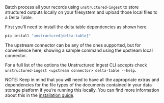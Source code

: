 Batch process all your records using `unstructured-ingest` to store structured outputs locally on your filesystem and upload those local files to a Delta Table.

First you’ll need to install the delta table dependencies as shown here.

```bash
pip install "unstructured[delta-table]"
```

The upstream connector can be any of the ones supported, but for convenience here, showing a sample command using the upstream local connector.


<CodeGroup>

  <DeltaTableSh />

  <DeltaTablePy />

</CodeGroup>


For a full list of the options the Unstructured Ingest CLI accepts check `unstructured-ingest <upstream connector> delta-table --help`.

NOTE: Keep in mind that you will need to have all the appropriate extras and dependencies for the file types of the documents contained in your data storage platform if you’re running this locally. You can find more information about this in the [installation guide](/open-source/installation/overview).